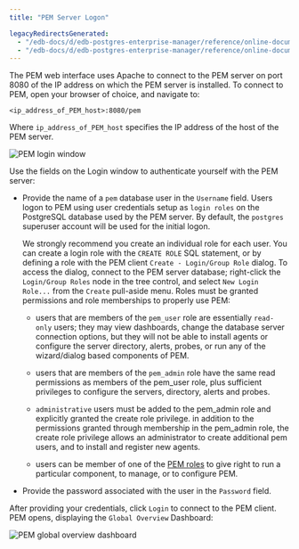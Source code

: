 ```yaml
---
title: "PEM Server Logon"

legacyRedirectsGenerated:
  - "/edb-docs/d/edb-postgres-enterprise-manager/reference/online-documentation/8.0/pem_server_logon.html"
  - "/edb-docs/d/edb-postgres-enterprise-manager/reference/online-documentation/latest/pem_server_logon.html"
---
```


The PEM web interface uses Apache to connect to the PEM server on port 8080 of the IP address on which the PEM server is installed. To connect to PEM, open your browser of choice, and navigate to:

`<ip_address_of_PEM_host>:8080/pem`

Where `ip_address_of_PEM_host` specifies the IP address of the host of the PEM server.

![PEM login window](../images/pem_logon.png)

Use the fields on the Login window to authenticate yourself with the PEM server:

-   Provide the name of a `pem` database user in the `Username` field. Users logon to PEM using user credentials setup as `login roles` on the PostgreSQL database used by the PEM server. By default, the `postgres` superuser account will be used for the initial logon.

    We strongly recommend you create an individual role for each user. You can create a login role with the `CREATE ROLE` SQL statement, or by defining a role with the PEM client `Create - Login/Group Role` dialog. To access the dialog, connect to the PEM server database; right-click the `Login/Group Roles` node in the tree control, and select `New Login Role...` from the `Create` pull-aside menu. Roles must be granted permissions and role memberships to properly use PEM:

    -   users that are members of the `pem_user` role are essentially `read-only` users; they may view dashboards, change the database server connection options, but they will not be able to install agents or configure the server directory, alerts, probes, or run any of the wizard/dialog based components of PEM.

    -   users that are members of the `pem_admin` role have the same read permissions as members of the pem_user role, plus sufficient privileges to configure the servers, directory, alerts and probes.

    -   `administrative` users must be added to the pem_admin role and explicitly granted the create role privilege. in addition to the permissions granted through membership in the pem_admin role, the create role privilege allows an administrator to create additional pem users, and to install and register new agents.

    -   users can be member of one of the [PEM roles](04_pem_roles/#pem_roles) to give right to run a particular component, to manage, or to configure PEM.

-   Provide the password associated with the user in the `Password` field.

After providing your credentials, click `Login` to connect to the PEM client. PEM opens, displaying the `Global Overview` Dashboard:

![PEM global overview dashboard](../images/global_overview.png)
